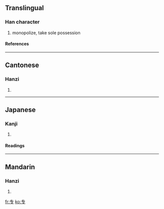 {{see|專}}<!-- may be replaced by zh-forms -->

==Translingual==
===Han character===
{{Han char|rad=一|as=03|sn=4|four=|canj=手弓戈 (QNI)}}
# monopolize, take sole possession
====References====
{{Han ref|kx=0077.061|hdz=10010.050|uh=4E13|ud=19987}}
----
==Cantonese==
===Hanzi===
{{yue-hanzi|jyut=|y=jyun1}}
# {{defn|Cantonese}}
----
==Japanese==
===Kanji===
{{ja-kanji|grade=|rs=一03}}
# {{defn|Japanese}}
====Readings====
{{ja-readings|on=[[せん]] (sen)|kun=[[もっぱら]] (moppara)}}
----
==Mandarin==
===Hanzi===
{{cmn-hanzi|tra=專|pin=[[zhuān]] (zhuan1)|wg=chuan<sup>1</sup>}}
# {{defn|Mandarin}}

[[fr:专]]
[[ko:专]]